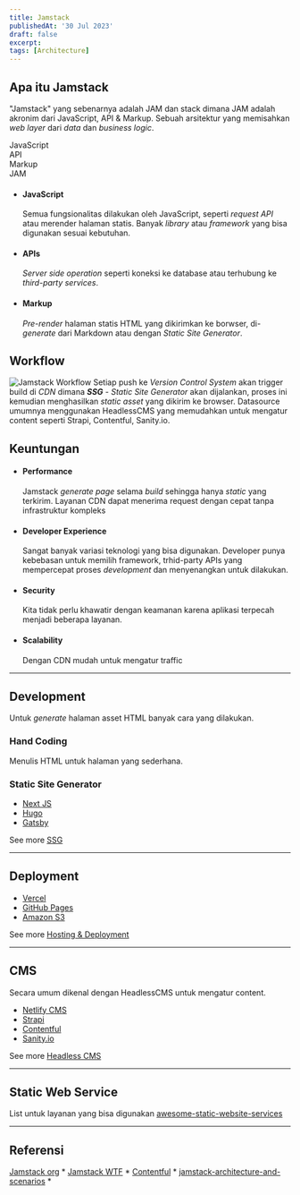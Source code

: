 ```yaml
---
title: Jamstack
publishedAt: '30 Jul 2023'
draft: false
excerpt:
tags: [Architecture]
---
```


## Apa itu Jamstack

"Jamstack" yang sebenarnya adalah JAM dan stack dimana JAM adalah akronim dari JavaScript, API & Markup. Sebuah arsitektur yang memisahkan _web layer_ dari _data_ dan _business logic_.

<div className="not-prose ">
  <div className="flex flex-col mt-10 gap-2 mx-auto max-w-full " style={{ width: 750 }}>
    <div className="flex flex-col sm:flex-row gap-2">
      <div className="w-full max-w-full p-8 text-center rounded-lg" style={{ backgroundColor: '#FFAE42', color: 'black' }}>
        JavaScript
      </div>
      <div
        className="w-full max-w-full p-8 text-center rounded-lg"
        style={{ backgroundColor: 'lightgreen', color: 'black' }}
      >
        API
      </div>
      <div className="w-full max-w-full p-8 text-center rounded-lg" style={{ backgroundColor: 'violet', color: 'black' }}>
        Markup
      </div>
    </div>
    <div className="p-8 text-center rounded-lg" style={{ backgroundColor: 'whitesmoke', color: 'black' }}>
      JAM
    </div>
  </div>
</div>

- #### JavaScript
  Semua fungsionalitas dilakukan oleh JavaScript, seperti _request API_ atau merender halaman statis. Banyak _library_ atau _framework_ yang bisa digunakan sesuai kebutuhan.
- #### APIs
  _Server side operation_ seperti koneksi ke database atau terhubung ke _third-party services_.
- #### Markup
  _Pre-render_ halaman statis HTML yang dikirimkan ke borwser, di-_generate_ dari Markdown atau dengan _Static Site Generator_.

## Workflow

<Image
  src="https://res.cloudinary.com/dokfezoco/image/upload/v1694527355/rdwansch/jamstack-workflow.png"
  alt="Jamstack Workflow"
  width={900}
  height={0}
/>
Setiap push ke _Version Control System_ akan trigger build di _CDN_ dimana ***SSG*** - _Static Site Generator_ akan dijalankan,
proses ini kemudian menghasilkan _static asset_ yang dikirim ke browser. Datasource umumnya menggunakan HeadlessCMS yang memudahkan
untuk mengatur content seperti Strapi, Contentful, Sanity.io.

## Keuntungan

- #### Performance
  Jamstack _generate page_ selama _build_ sehingga hanya _static_ yang terkirim. Layanan CDN dapat menerima request dengan cepat tanpa infrastruktur kompleks
- #### Developer Experience
  Sangat banyak variasi teknologi yang bisa digunakan. Developer punya kebebasan untuk memilih framework, trhid-party APIs yang mempercepat proses _development_ dan menyenangkan untuk dilakukan.
- #### Security
  Kita tidak perlu khawatir dengan keamanan karena aplikasi terpecah menjadi beberapa layanan.
- #### Scalability
  Dengan CDN mudah untuk mengatur traffic

---

## Development

Untuk _generate_ halaman asset HTML banyak cara yang dilakukan.

### Hand Coding

Menulis HTML untuk halaman yang sederhana.

### Static Site Generator

- [Next JS](https://nextjs.org)
- [Hugo](https://gohugo.io/)
- [Gatsby](https://www.gatsbyjs.com/)

See more [SSG](https://jamstack.org/generators/)

---

## Deployment

- [Vercel](https://vercel.com/)
- [GitHub Pages](https://pages.github.com/)
- [Amazon S3](https://www.tnd.dev/tools/hosting-deployment/)

See more [Hosting & Deployment](https://jamstack.org/generators/)

---

## CMS

Secara umum dikenal dengan HeadlessCMS untuk mengatur content.

- [Netlify CMS](https://www.netlifycms.org)
- [Strapi](https://strapi.io/)
- [Contentful](https://www.contentful.com/)
- [Sanity.io](https://sanity.io/)

See more [Headless CMS](https://jamstack.org/headless-cms/)

---

## Static Web Service

List untuk layanan yang bisa digunakan [awesome-static-website-services](https://github.com/agarrharr/awesome-static-website-services)

---

## Referensi

[Jamstack org](https://jamstack.org/) \*
[Jamstack WTF](https://jamstack.wtf/#what-is-jamstack) \*
[Contentful](https://www.contentful.com/r/knowledgebase/jamstack-cms/) \*
[jamstack-architecture-and-scenarios](https://www.maibornwolff.de/en/spotlight/jamstack-architecture-and-scenarios/) \*
